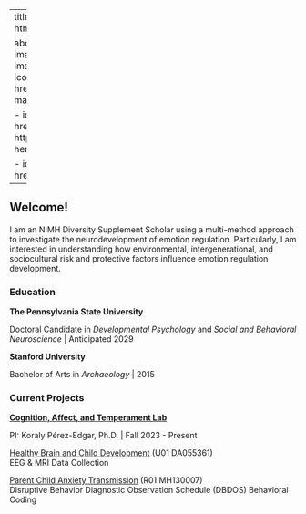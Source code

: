 
---
title: "Lucia Herrero"
format: html
editor: visual

about: 
  template: trestles
  image: img/headshot.jpg
  image-shape: round 
  links: 
    - icon: envelope
      text: Email
      href: mailto:luciaherrero@psu.edu
      
    - icon: github
      text: Github
      href: https://github.com/lucia-herrero
      
    - icon: flower2
      text: OSF
      href: https://osf.io/8wx7e
---

## Welcome!

I am an NIMH Diversity Supplement Scholar using a multi-method approach to investigate the neurodevelopment of emotion regulation. Particularly, I am interested in understanding how environmental, intergenerational, and sociocultural risk and protective factors influence emotion regulation development.  

### Education

**The Pennsylvania State University** 

Doctoral Candidate in *Developmental Psychology* and *Social and Behavioral Neuroscience* \| Anticipated 2029 

**Stanford University** 

Bachelor of Arts in *Archaeology* \| 2015 

### Current Projects

**[Cognition, Affect, and Temperament Lab](https://www.catlabpsu.com/)**

PI: Koraly Pérez-Edgar, Ph.D. \| Fall 2023 - Present 

[Healthy Brain and Child Development](https://heal.nih.gov/research/infants-and-children/healthy-brain#:~:text=Research%20Spotlights,Predict%20Health%20Later%20in%20Life%3F) \(U01 DA055361)\
EEG & MRI Data Collection\

[Parent Child Anxiety Transmission](https://www.catlabpsu.com/research#PCAT) \(R01 MH130007)\
Disruptive Behavior Diagnostic Observation Schedule \(DBDOS) Behavioral Coding 


